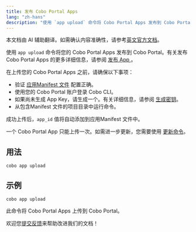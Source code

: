 ```yaml
---
title: 发布 Cobo Portal Apps 
lang: "zh-hans"
description: "使用 `app upload` 命令将 Cobo Portal Apps 发布到 Cobo Portal。"
---
```

<Note>本文档由 AI 辅助翻译。如需确认内容准确性，请参考[英文官方文档](https://www.cobo.com/developers/v2/guides/overview/introduction)。</Note>

使用 `app upload` 命令将您的 Cobo Portal Apps 发布到 Cobo Portal。有关发布 Cobo Portal Apps 的更多详细信息，请参阅 [发布 App ](/v2_cn/apps/build-app#publish-the-app)。

在上传您的 Cobo Portal Apps 之前，请确保以下事项：
- 验证 [应用Manifest 文件](/v2_cn/apps/build-app#configure-the-manifest-file) 配置正确。
- 使用您的 Cobo Portal 账户登录 Cobo CLI。
- 如果尚未生成 App Key，请生成一个。有关详细信息，请参阅 [生成密钥](/v2_cn/developer-tools/cobo-cli/key-management#generate-keys)。
- 从包含Manifest 文件的项目目录中运行命令。

成功上传后，`app_id` 值将自动添加到应用Manifest 文件中。

<Note>一个 Cobo Portal App 只能上传一次。如需进一步更新，您需要使用 [更新命令](/v2_cn/developer-tools/cobo-cli/app-update)。</Note>

## 用法
```shell
cobo app upload
```

## 示例
```shell
cobo app upload
```

此命令将 Cobo Portal Apps 上传到 Cobo Portal。

<Tip>欢迎您[提交反馈](https://forms.zohopublic.com/cobo/form/DocumentFeedbackForm/formperma/QvLOhxJv1_JMsJ-1dleZ8Itb_7rzN-LtgvsDdxosoVI)来帮助改进我们的文档！</Tip>